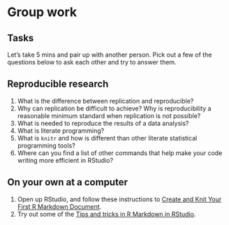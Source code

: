 # Group work {.unnumbered}

## Tasks

Let's take 5 mins and pair up with another person. Pick out a few of the questions below to ask each other and try to answer them.

## Reproducible research

1.  What is the difference between replication and reproducible?
2.  Why can replication be difficult to achieve? Why is reproducibility a reasonable minimum standard when replication is not possible?
3.  What is needed to reproduce the results of a data analysis?
4.  What is literate programming?
5.  What is `knitr` and how is different than other literate statistical programming tools?
6.  Where can you find a list of other commands that help make your code writing more efficient in RStudio?

## On your own at a computer

1.  Open up RStudio, and follow these instructions to [Create and Knit Your First R Markdown Document](https://www.stephaniehicks.com/cshlcg2022/reproducible-res.html#create-and-knit-your-first-r-markdown-document).
2.  Try out some of the [Tips and tricks in R Markdown in RStudio](https://www.stephaniehicks.com/cshlcg2022/reproducible-res.html#tips-and-tricks-in-r-markdown-in-rstudio).
